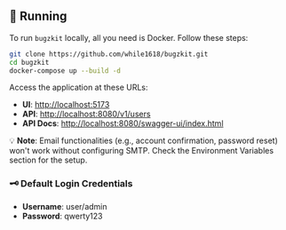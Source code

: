 ## 🐳 Running

To run `bugzkit` locally, all you need is Docker. Follow these steps:

```bash
git clone https://github.com/while1618/bugzkit.git
cd bugzkit
docker-compose up --build -d
```

Access the application at these URLs:

- **UI**: [http://localhost:5173](http://localhost:5173)
- **API**: [http://localhost:8080/v1/users](http://localhost:8080/v1/users)
- **API Docs**: [http://localhost:8080/swagger-ui/index.html](http://localhost:8080/swagger-ui/index.html)

💡 **Note**: Email functionalities (e.g., account confirmation, password reset) won't work without configuring SMTP. Check the Environment Variables section for the setup.

### 🗝️ Default Login Credentials

- **Username**: user/admin
- **Password**: qwerty123
